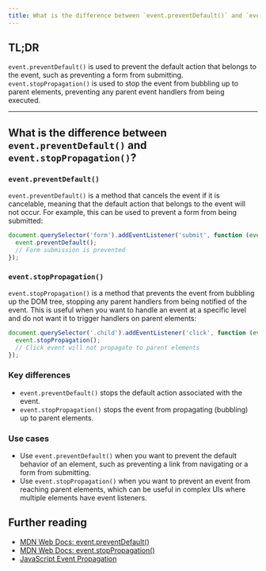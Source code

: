```yaml
---
title: What is the difference between `event.preventDefault()` and `event.stopPropagation()`?
---
```


## TL;DR

`event.preventDefault()` is used to prevent the default action that belongs to the event, such as preventing a form from submitting. `event.stopPropagation()` is used to stop the event from bubbling up to parent elements, preventing any parent event handlers from being executed.

---

## What is the difference between `event.preventDefault()` and `event.stopPropagation()`?

### `event.preventDefault()`

`event.preventDefault()` is a method that cancels the event if it is cancelable, meaning that the default action that belongs to the event will not occur. For example, this can be used to prevent a form from being submitted:

```js
document.querySelector('form').addEventListener('submit', function (event) {
  event.preventDefault();
  // Form submission is prevented
});
```

### `event.stopPropagation()`

`event.stopPropagation()` is a method that prevents the event from bubbling up the DOM tree, stopping any parent handlers from being notified of the event. This is useful when you want to handle an event at a specific level and do not want it to trigger handlers on parent elements:

```js
document.querySelector('.child').addEventListener('click', function (event) {
  event.stopPropagation();
  // Click event will not propagate to parent elements
});
```

### Key differences

- `event.preventDefault()` stops the default action associated with the event.
- `event.stopPropagation()` stops the event from propagating (bubbling) up to parent elements.

### Use cases

- Use `event.preventDefault()` when you want to prevent the default behavior of an element, such as preventing a link from navigating or a form from submitting.
- Use `event.stopPropagation()` when you want to prevent an event from reaching parent elements, which can be useful in complex UIs where multiple elements have event listeners.

## Further reading

- [MDN Web Docs: event.preventDefault()](https://developer.mozilla.org/en-US/docs/Web/API/Event/preventDefault)
- [MDN Web Docs: event.stopPropagation()](https://developer.mozilla.org/en-US/docs/Web/API/Event/stopPropagation)
- [JavaScript Event Propagation](https://javascript.info/bubbling-and-capturing)
